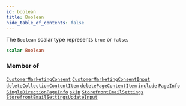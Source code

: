 ```yaml
---
id: boolean
title: Boolean
hide_table_of_contents: false
---
```








The `Boolean` scalar type represents `true` or `false`.

```graphql
scalar Boolean
```




### Member of

[`CustomerMarketingConsent`](/demand/api/graphql-admin/reference/objects/customer-marketing-consent)  <Badge class="secondary" text="object"/><Bullet />[`CustomerMarketingConsentInput`](/demand/api/graphql-admin/reference/inputs/customer-marketing-consent-input)  <Badge class="secondary" text="input"/><Bullet />[`deleteCollectionContentItem`](/demand/api/graphql-admin/reference/mutations/delete-collection-content-item)  <Badge class="secondary" text="mutation"/><Bullet />[`deletePageContentItem`](/demand/api/graphql-admin/reference/mutations/delete-page-content-item)  <Badge class="secondary" text="mutation"/><Bullet />[`include`](/demand/api/graphql-admin/reference/directives/include)  <Badge class="secondary" text="directive"/><Bullet />[`PageInfo`](/demand/api/graphql-admin/reference/objects/page-info)  <Badge class="secondary" text="object"/><Bullet />[`SingleDirectionPageInfo`](/demand/api/graphql-admin/reference/objects/single-direction-page-info)  <Badge class="secondary" text="object"/><Bullet />[`skip`](/demand/api/graphql-admin/reference/directives/skip)  <Badge class="secondary" text="directive"/><Bullet />[`StorefrontEmailSettings`](/demand/api/graphql-admin/reference/objects/storefront-email-settings)  <Badge class="secondary" text="object"/><Bullet />[`StorefrontEmailSettingsUpdateInput`](/demand/api/graphql-admin/reference/inputs/storefront-email-settings-update-input)  <Badge class="secondary" text="input"/>



